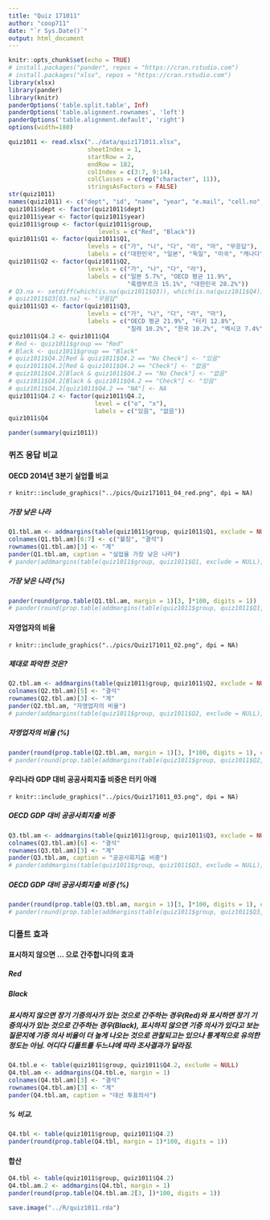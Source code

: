 ```yaml
---
title: "Quiz 171011"
author: "coop711"
date: "`r Sys.Date()`"
output: html_document
---
```


```r
knitr::opts_chunk$set(echo = TRUE)
# install.packages("pander", repos = "https://cran.rstudio.com")
# install.packages("xlsx", repos = "https://cran.rstudio.com")
library(xlsx)
library(pander)
library(knitr)
panderOptions('table.split.table', Inf)
panderOptions('table.alignment.rownames', 'left')
panderOptions('table.alignment.default', 'right')
options(width=180)
```

```r
quiz1011 <- read.xlsx("../data/quiz171011.xlsx", 
                      sheetIndex = 1, 
                      startRow = 2, 
                      endRow = 182, 
                      colIndex = c(3:7, 9:14), 
                      colClasses = c(rep("character", 11)), 
                      stringsAsFactors = FALSE)
str(quiz1011)
names(quiz1011) <- c("dept", "id", "name", "year", "e.mail", "cell.no", "group", "Q1", "Q2", "Q3", "Q4")
quiz1011$dept <- factor(quiz1011$dept)
quiz1011$year <- factor(quiz1011$year)
quiz1011$group <- factor(quiz1011$group, 
                         levels = c("Red", "Black"))
quiz1011$Q1 <- factor(quiz1011$Q1, 
                      levels = c("가", "나", "다", "라", "마", "무응답"), 
                      labels = c("대한민국", "일본", "독일", "미국", "캐나다", "불참"))
quiz1011$Q2 <- factor(quiz1011$Q2, 
                      levels = c("가", "나", "다", "라"), 
                      labels = c("일본 5.7%", "OECD 평균 11.9%", 
                                 "룩셈부르크 15.1%", "대한민국 28.2%"))
# Q3.na <- setdiff(which(is.na(quiz1011$Q3)), which(is.na(quiz1011$Q4)))
# quiz1011$Q3[Q3.na] <- "무응답"
quiz1011$Q3 <- factor(quiz1011$Q3, 
                      levels = c("가", "나", "다", "라", "마"), 
                      labels = c("OECD 평균 21.9%", "터키 12.8%", 
                                 "칠레 10.2%", "한국 10.2%", "멕시코 7.4%"))
quiz1011$Q4.2 <- quiz1011$Q4
# Red <- quiz1011$group == "Red"
# Black <- quiz1011$group == "Black"
# quiz1011$Q4.2[Red & quiz1011$Q4.2 == "No Check"] <- "있음"
# quiz1011$Q4.2[Red & quiz1011$Q4.2 == "Check"] <- "없음"
# quiz1011$Q4.2[Black & quiz1011$Q4.2 == "No Check"] <- "없음"
# quiz1011$Q4.2[Black & quiz1011$Q4.2 == "Check"] <- "있음"
# quiz1011$Q4.2[quiz1011$Q4.2 == "NA"] <- NA
quiz1011$Q4.2 <- factor(quiz1011$Q4.2, 
                        level = c("o", "x"), 
                        labels = c("있음", "없음"))
quiz1011$Q4
```

```r
pander(summary(quiz1011))
```

### 퀴즈 응답 비교

#### OECD 2014년 3분기 실업률 비교

`r knitr::include_graphics("../pics/Quiz171011_04_red.png", dpi = NA)`

##### 가장 낮은 나라

```r
Q1.tbl.am <- addmargins(table(quiz1011$group, quiz1011$Q1, exclude = NULL), margin = 1)
colnames(Q1.tbl.am)[6:7] <- c("불참", "결석")
rownames(Q1.tbl.am)[3] <- "계"
pander(Q1.tbl.am, caption = "실업율 가장 낮은 나라")
# pander(addmargins(table(quiz1011$group, quiz1011$Q1, exclude = NULL), margin=1))
```

##### 가장 낮은 나라 (%)

```r
pander(round(prop.table(Q1.tbl.am, margin = 1)[3, ]*100, digits = 1))
# pander(round(prop.table(addmargins(table(quiz1011$group, quiz1011$Q1, exclude = NULL), margin=1), margin=1)[4,]*100, digits=1))
```

#### 자영업자의 비율

`r knitr::include_graphics("../pics/Quiz171011_02.png", dpi = NA)`

##### 제대로 파악한 것은?

```r
Q2.tbl.am <- addmargins(table(quiz1011$group, quiz1011$Q2, exclude = NULL), margin = 1)
colnames(Q2.tbl.am)[5] <- "결석"
rownames(Q2.tbl.am)[3] <- "계"
pander(Q2.tbl.am, "자영업자의 비율")
# pander(addmargins(table(quiz1011$group, quiz1011$Q2, exclude = NULL), margin=1))
```

##### 자영업자의 비율 (%)

```r
pander(round(prop.table(Q2.tbl.am, margin = 1)[3, ]*100, digits = 1), caption = "자영업자의 비율")
# pander(round(prop.table(addmargins(table(quiz1011$group, quiz1011$Q2, exclude = NULL), margin=1), margin=1)[4,]*100, digits=1), caption="자영업자의 어려움")
```

#### 우리나라 GDP 대비 공공사회지출 비중은 터키 아래

`r knitr::include_graphics("../pics/Quiz171011_03.png", dpi = NA)`

##### OECD GDP 대비 공공사회지출 비중

```r
Q3.tbl.am <- addmargins(table(quiz1011$group, quiz1011$Q3, exclude = NULL), margin = 1)
colnames(Q3.tbl.am)[6] <- "결석"
rownames(Q3.tbl.am)[3] <- "계"
pander(Q3.tbl.am, caption = "공공사회지출 비중")
# pander(addmargins(table(quiz1011$group, quiz1011$Q3, exclude = NULL), margin=1))
```

##### OECD GDP 대비 공공사회지출 비중 (%)

```r
pander(round(prop.table(Q3.tbl.am, margin = 1)[3, ]*100, digits = 1), caption = "공공사회지출 비중")
# pander(round(prop.table(addmargins(table(quiz1011$group, quiz1011$Q3, exclude = NULL), margin = 1), margin = 1)[4,]*100, digits = 1), caption = "공공사회지출 비중")
```

### 디폴트 효과

#### 표시하지 않으면 ... 으로 간주합니다의 효과

##### Red 



##### Black


##### 표시하지 않으면 장기 기증의사가 있는 것으로 간주하는 경우(Red)와 표시하면 장기 기증의사가 있는 것으로 간주하는 경우(Black), 표시하지 않으면 기증 의사가 있다고 보는 질문지에 기증 의사 비율이 더 높게 나오는 것으로 관찰되고는 있으나 통계적으로 유의한 정도는 아님. 어디다 디폴트를 두느냐에 따라 조사결과가 달라짐.

```r
Q4.tbl.e <- table(quiz1011$group, quiz1011$Q4.2, exclude = NULL)
Q4.tbl.am <- addmargins(Q4.tbl.e, margin = 1)
colnames(Q4.tbl.am)[3] <- "결석"
rownames(Q4.tbl.am)[3] <- "계"
pander(Q4.tbl.am, caption = "대선 투표의사")
```

##### % 비교.  

```r
Q4.tbl <- table(quiz1011$group, quiz1011$Q4.2)
pander(round(prop.table(Q4.tbl, margin = 1)*100, digits = 1))
```

#### 합산

```r
Q4.tbl <- table(quiz1011$group, quiz1011$Q4.2)
Q4.tbl.am.2 <- addmargins(Q4.tbl, margin = 1)
pander(round(prop.table(Q4.tbl.am.2[3, ])*100, digits = 1))
```

```r
save.image("../R/quiz1011.rda")
```
